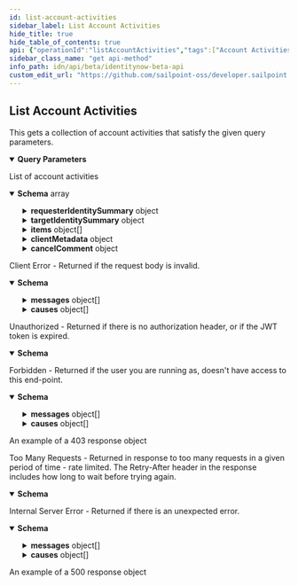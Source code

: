 ```yaml
---
id: list-account-activities
sidebar_label: List Account Activities
hide_title: true
hide_table_of_contents: true
api: {"operationId":"listAccountActivities","tags":["Account Activities"],"description":"This gets a collection of account activities that satisfy the given query parameters.","parameters":[{"in":"query","name":"requested-for","schema":{"type":"string"},"description":"The identity that the activity was requested for. *me* indicates the current user. Mutually exclusive with *regarding-identity*.","required":false},{"in":"query","name":"requested-by","schema":{"type":"string"},"description":"The identity that requested the activity. *me* indicates the current user. Mutually exclusive with *regarding-identity*.","required":false},{"in":"query","name":"regarding-identity","schema":{"type":"string"},"description":"The specified identity will be either the requester or target of the account activity. *me* indicates the current user. Mutually exclusive with *requested-for* and *requested-by*.","required":false},{"in":"query","name":"type","schema":{"type":"string"},"description":"The type of account activity.","required":false},{"in":"query","name":"limit","description":"Max number of results to return.\nSee [V3 API Standard Collection Parameters](https://developer.sailpoint.com/idn/api/standard-collection-parameters) for more information.","required":false,"example":250,"schema":{"type":"integer","format":"int32","minimum":0,"maximum":250,"default":250}},{"in":"query","name":"offset","description":"Offset into the full result set. Usually specified with *limit* to paginate through the results.\nSee [V3 API Standard Collection Parameters](https://developer.sailpoint.com/idn/api/standard-collection-parameters) for more information.","required":false,"example":0,"schema":{"type":"integer","format":"int32","minimum":0,"default":0}},{"in":"query","name":"count","description":"If *true* it will populate the *X-Total-Count* response header with the number of results that would be returned if *limit* and *offset* were ignored.\n\nSince requesting a total count can have a performance impact, it is recommended not to send **count=true** if that value will not be used.\n\nSee [V3 API Standard Collection Parameters](https://developer.sailpoint.com/idn/api/standard-collection-parameters) for more information.","required":false,"example":true,"schema":{"type":"boolean","default":false}},{"in":"query","name":"filters","schema":{"type":"string"},"description":"Filter results using the standard syntax described in [V3 API Standard Collection Parameters](https://developer.sailpoint.com/idn/api/standard-collection-parameters#filtering-results)\n\nFiltering is supported for the following fields and operators:\n\n**type**: *eq, in*\n\n**created**: *gt, lt, ge, le*\n\n**modified**: *gt, lt, ge, le*"},{"in":"query","name":"sorters","schema":{"type":"string","format":"comma-separated"},"description":"Sort results using the standard syntax described in [V3 API Standard Collection Parameters](https://developer.sailpoint.com/idn/api/standard-collection-parameters#sorting-results)\n\nSorting is supported for the following fields: **type, created, modified**"}],"responses":{"200":{"description":"List of account activities","content":{"application/json":{"schema":{"type":"array","items":{"type":"object","properties":{"id":{"type":"string","description":"ID of the account activity itself","example":"2c9180835d2e5168015d32f890ca1581"},"name":{"type":"string","example":"2c9180835d2e5168015d32f890ca1581"},"created":{"type":"string","format":"date-time","example":"2017-07-11T18:45:37.098Z"},"modified":{"type":"string","format":"date-time","example":"2018-06-25T20:22:28.104Z"},"completed":{"type":"string","format":"date-time","example":"2018-10-19T13:49:37.385Z"},"completionStatus":{"nullable":true,"type":"string","description":"The status after completion.","enum":["SUCCESS","FAILURE","INCOMPLETE","PENDING"],"example":"SUCCESS"},"type":{"type":"string","example":"appRequest"},"requesterIdentitySummary":{"type":"object","nullable":true,"properties":{"id":{"type":"string","description":"ID of this identity summary","example":"ff80818155fe8c080155fe8d925b0316"},"name":{"type":"string","description":"Human-readable display name of identity","example":"SailPoint Services"},"identityId":{"type":"string","description":"ID of the identity that this summary represents","example":"c15b9f5cca5a4e9599eaa0e64fa921bd"},"completed":{"type":"boolean","description":"Indicates if all access items for this summary have been decided on","example":true}}},"targetIdentitySummary":{"type":"object","nullable":true,"properties":{"id":{"type":"string","description":"ID of this identity summary","example":"ff80818155fe8c080155fe8d925b0316"},"name":{"type":"string","description":"Human-readable display name of identity","example":"SailPoint Services"},"identityId":{"type":"string","description":"ID of the identity that this summary represents","example":"c15b9f5cca5a4e9599eaa0e64fa921bd"},"completed":{"type":"boolean","description":"Indicates if all access items for this summary have been decided on","example":true}}},"errors":{"type":"array","items":{"type":"string"},"example":["sailpoint.connector.ConnectorException: java.lang.InterruptedException: Timeout waiting for response to message 0 from client 57a4ab97-ab3f-4aef-9fe2-0eaf15c73d26 after 60 seconds."]},"warnings":{"type":"array","items":{"type":"string"},"example":null},"items":{"type":"array","items":{"type":"object","properties":{"id":{"type":"string","description":"Item id","example":"48c545831b264409a81befcabb0e3c5a"},"name":{"type":"string","description":"Human-readable display name of item","example":"48c545831b264409a81befcabb0e3c5a"},"requested":{"type":"string","format":"date-time","description":"Date and time item was requested","example":"2017-07-11T18:45:37.098Z"},"approvalStatus":{"type":"string","enum":["FINISHED","REJECTED","RETURNED","EXPIRED","PENDING","CANCELED"],"example":"FINISHED","description":"The state of a work item","nullable":true},"provisioningStatus":{"type":"string","enum":["PENDING","FINISHED","UNVERIFIABLE","COMMITED","FAILED","RETRY"],"description":"Provisioning state of an account activity item","example":"PENDING"},"requesterComment":{"type":"object","nullable":true,"properties":{"commenterId":{"type":"string","description":"Id of the identity making the comment","example":"2c918084660f45d6016617daa9210584"},"commenterName":{"type":"string","description":"Human-readable display name of the identity making the comment","example":"Adam Kennedy"},"body":{"type":"string","description":"Content of the comment","example":"Et quam massa maximus vivamus nisi ut urna tincidunt metus elementum erat."},"date":{"type":"string","format":"date-time","description":"Date and time comment was made","example":"2017-07-11T18:45:37.098Z"}}},"reviewerIdentitySummary":{"type":"object","nullable":true,"properties":{"id":{"type":"string","description":"ID of this identity summary","example":"ff80818155fe8c080155fe8d925b0316"},"name":{"type":"string","description":"Human-readable display name of identity","example":"SailPoint Services"},"identityId":{"type":"string","description":"ID of the identity that this summary represents","example":"c15b9f5cca5a4e9599eaa0e64fa921bd"},"completed":{"type":"boolean","description":"Indicates if all access items for this summary have been decided on","example":true}}},"reviewerComment":{"type":"object","nullable":true,"properties":{"commenterId":{"type":"string","description":"Id of the identity making the comment","example":"2c918084660f45d6016617daa9210584"},"commenterName":{"type":"string","description":"Human-readable display name of the identity making the comment","example":"Adam Kennedy"},"body":{"type":"string","description":"Content of the comment","example":"Et quam massa maximus vivamus nisi ut urna tincidunt metus elementum erat."},"date":{"type":"string","format":"date-time","description":"Date and time comment was made","example":"2017-07-11T18:45:37.098Z"}}},"operation":{"nullable":true,"type":"string","enum":["ADD","CREATE","MODIFY","DELETE","DISABLE","ENABLE","UNLOCK","LOCK","REMOVE"],"description":"Represents an operation in an account activity item","example":"ADD"},"attribute":{"type":"string","description":"Attribute to which account activity applies","nullable":true,"example":"detectedRoles"},"value":{"type":"string","description":"Value of attribute","nullable":true,"example":"Treasury Analyst [AccessProfile-1529010191212]"},"nativeIdentity":{"nullable":true,"type":"string","description":"Native identity in the target system to which the account activity applies","example":"Sandie.Camero"},"sourceId":{"type":"string","description":"Id of Source to which account activity applies","example":"2c91808363ef85290164000587130c0c"},"accountRequestInfo":{"type":"object","nullable":true,"properties":{"requestedObjectId":{"type":"string","description":"Id of requested object","example":"2c91808563ef85690164001c31140c0c"},"requestedObjectName":{"type":"string","description":"Human-readable name of requested object","example":"Treasury Analyst"},"requestedObjectType":{"type":"string","enum":["ACCESS_PROFILE","ROLE","ENTITLEMENT"],"description":"Enum represented the currently supported requestable object types. Additional values may be added in the future without notice.","example":"ACCESS_PROFILE"}},"description":"If an account activity item is associated with an access request, captures details of that request."},"clientMetadata":{"nullable":true,"type":"object","additionalProperties":{"type":"string"},"description":"Arbitrary key-value pairs, if any were included in the corresponding access request item","example":{"customKey1":"custom value 1","customKey2":"custom value 2"}},"removeDate":{"nullable":true,"type":"string","description":"The date the role or access profile is no longer assigned to the specified identity.","format":"date-time","example":"2020-07-11T00:00:00Z"}}}},"executionStatus":{"type":"string","description":"The current state of execution.","enum":["EXECUTING","VERIFYING","TERMINATED","COMPLETED"],"example":"COMPLETED"},"clientMetadata":{"type":"object","additionalProperties":{"type":"string"},"description":"Arbitrary key-value pairs, if any were included in the corresponding access request"},"cancelable":{"type":"boolean","description":"Whether the account activity can be canceled before completion"},"cancelComment":{"type":"object","nullable":true,"properties":{"commenterId":{"type":"string","description":"Id of the identity making the comment","example":"2c918084660f45d6016617daa9210584"},"commenterName":{"type":"string","description":"Human-readable display name of the identity making the comment","example":"Adam Kennedy"},"body":{"type":"string","description":"Content of the comment","example":"Et quam massa maximus vivamus nisi ut urna tincidunt metus elementum erat."},"date":{"type":"string","format":"date-time","description":"Date and time comment was made","example":"2017-07-11T18:45:37.098Z"}}}}}}}}},"400":{"description":"Client Error - Returned if the request body is invalid.","content":{"application/json":{"schema":{"type":"object","properties":{"detailCode":{"type":"string","description":"Fine-grained error code providing more detail of the error.","example":"400.1 Bad Request Content"},"trackingId":{"type":"string","description":"Unique tracking id for the error.","example":"e7eab60924f64aa284175b9fa3309599"},"messages":{"type":"array","description":"Generic localized reason for error","items":{"type":"object","properties":{"locale":{"type":"string","description":"The locale for the message text, a BCP 47 language tag.","example":"en-US"},"localeOrigin":{"type":"string","enum":["DEFAULT","REQUEST"],"description":"An indicator of how the locale was selected. *DEFAULT* means the locale is the system default. *REQUEST* means the locale was selected from the request context (i.e., best match based on the *Accept-Language* header). Additional values may be added in the future without notice.","example":"DEFAULT"},"text":{"type":"string","description":"Actual text of the error message in the indicated locale.","example":"The request was syntactically correct but its content is semantically invalid."}}}},"causes":{"type":"array","description":"Plain-text descriptive reasons to provide additional detail to the text provided in the messages field","items":{"type":"object","properties":{"locale":{"type":"string","description":"The locale for the message text, a BCP 47 language tag.","example":"en-US"},"localeOrigin":{"type":"string","enum":["DEFAULT","REQUEST"],"description":"An indicator of how the locale was selected. *DEFAULT* means the locale is the system default. *REQUEST* means the locale was selected from the request context (i.e., best match based on the *Accept-Language* header). Additional values may be added in the future without notice.","example":"DEFAULT"},"text":{"type":"string","description":"Actual text of the error message in the indicated locale.","example":"The request was syntactically correct but its content is semantically invalid."}}}}}}}}},"401":{"description":"Unauthorized - Returned if there is no authorization header, or if the JWT token is expired.","content":{"application/json":{"schema":{"type":"object","properties":{"error":{"description":"A message describing the error","example":"JWT validation failed: JWT is expired"}}}}}},"403":{"description":"Forbidden - Returned if the user you are running as, doesn't have access to this end-point.","content":{"application/json":{"schema":{"type":"object","properties":{"detailCode":{"type":"string","description":"Fine-grained error code providing more detail of the error.","example":"400.1 Bad Request Content"},"trackingId":{"type":"string","description":"Unique tracking id for the error.","example":"e7eab60924f64aa284175b9fa3309599"},"messages":{"type":"array","description":"Generic localized reason for error","items":{"type":"object","properties":{"locale":{"type":"string","description":"The locale for the message text, a BCP 47 language tag.","example":"en-US"},"localeOrigin":{"type":"string","enum":["DEFAULT","REQUEST"],"description":"An indicator of how the locale was selected. *DEFAULT* means the locale is the system default. *REQUEST* means the locale was selected from the request context (i.e., best match based on the *Accept-Language* header). Additional values may be added in the future without notice.","example":"DEFAULT"},"text":{"type":"string","description":"Actual text of the error message in the indicated locale.","example":"The request was syntactically correct but its content is semantically invalid."}}}},"causes":{"type":"array","description":"Plain-text descriptive reasons to provide additional detail to the text provided in the messages field","items":{"type":"object","properties":{"locale":{"type":"string","description":"The locale for the message text, a BCP 47 language tag.","example":"en-US"},"localeOrigin":{"type":"string","enum":["DEFAULT","REQUEST"],"description":"An indicator of how the locale was selected. *DEFAULT* means the locale is the system default. *REQUEST* means the locale was selected from the request context (i.e., best match based on the *Accept-Language* header). Additional values may be added in the future without notice.","example":"DEFAULT"},"text":{"type":"string","description":"Actual text of the error message in the indicated locale.","example":"The request was syntactically correct but its content is semantically invalid."}}}}}},"examples":{"403":{"summary":"An example of a 403 response object","value":{"detailCode":"403 Forbidden","trackingId":"b21b1f7ce4da4d639f2c62a57171b427","messages":[{"locale":"en-US","localeOrigin":"DEFAULT","text":"The server understood the request but refuses to authorize it."}]}}}}}},"429":{"description":"Too Many Requests - Returned in response to too many requests in a given period of time - rate limited. The Retry-After header in the response includes how long to wait before trying again.","content":{"application/json":{"schema":{"type":"object","properties":{"message":{"description":"A message describing the error","example":" Rate Limit Exceeded "}}}}}},"500":{"description":"Internal Server Error - Returned if there is an unexpected error.","content":{"application/json":{"schema":{"type":"object","properties":{"detailCode":{"type":"string","description":"Fine-grained error code providing more detail of the error.","example":"400.1 Bad Request Content"},"trackingId":{"type":"string","description":"Unique tracking id for the error.","example":"e7eab60924f64aa284175b9fa3309599"},"messages":{"type":"array","description":"Generic localized reason for error","items":{"type":"object","properties":{"locale":{"type":"string","description":"The locale for the message text, a BCP 47 language tag.","example":"en-US"},"localeOrigin":{"type":"string","enum":["DEFAULT","REQUEST"],"description":"An indicator of how the locale was selected. *DEFAULT* means the locale is the system default. *REQUEST* means the locale was selected from the request context (i.e., best match based on the *Accept-Language* header). Additional values may be added in the future without notice.","example":"DEFAULT"},"text":{"type":"string","description":"Actual text of the error message in the indicated locale.","example":"The request was syntactically correct but its content is semantically invalid."}}}},"causes":{"type":"array","description":"Plain-text descriptive reasons to provide additional detail to the text provided in the messages field","items":{"type":"object","properties":{"locale":{"type":"string","description":"The locale for the message text, a BCP 47 language tag.","example":"en-US"},"localeOrigin":{"type":"string","enum":["DEFAULT","REQUEST"],"description":"An indicator of how the locale was selected. *DEFAULT* means the locale is the system default. *REQUEST* means the locale was selected from the request context (i.e., best match based on the *Accept-Language* header). Additional values may be added in the future without notice.","example":"DEFAULT"},"text":{"type":"string","description":"Actual text of the error message in the indicated locale.","example":"The request was syntactically correct but its content is semantically invalid."}}}}}},"examples":{"500":{"summary":"An example of a 500 response object","value":{"detailCode":"500.0 Internal Fault","trackingId":"b21b1f7ce4da4d639f2c62a57171b427","messages":[{"locale":"en-US","localeOrigin":"DEFAULT","text":"An internal fault occurred."}]}}}}}}},"method":"get","path":"/account-activities","servers":[{"url":"https://{tenant}.api.identitynow.com/beta","description":"This is the beta API server.","variables":{"tenant":{"default":"sailpoint","description":"This is the name of your tenant, typically your company's name."}}}],"security":[{"oauth2":[]}],"securitySchemes":{"oauth2":{"type":"oauth2","description":"OAuth2 Bearer token (JWT). See [IdentityNow REST API Authentication](https://developer.sailpoint.com/idn/api/authentication) for more information.\n- Directions for generating a [personal access token](https://developer.sailpoint.com/idn/api/authentication#personal-access-tokens)\n- Directions using [client credentials flow](https://developer.sailpoint.com/idn/api/authentication#client-credentials-grant-flow)\n- Directions for using [authorization code flow](https://developer.sailpoint.com/idn/api/authentication#authorization-code-grant-flow)\n\nWhich authentication method should I choose?  See our [guide](https://developer.sailpoint.com/idn/api/authentication#which-oauth-20-grant-flow-should-i-use)\n\nLearn more about how to find your `tokenUrl` and `authorizationUrl` [in our docs](https://developer.sailpoint.com/idn/api/authentication#find-your-tenants-oauth-details)\n","flows":{"clientCredentials":{"tokenUrl":"https://tenant.api.identitynow.com/oauth/token","scopes":{"sp:scopes:default":"default scope","sp:scopes:all":"access to all scopes"}},"authorizationCode":{"authorizationUrl":"https://tenant.identitynow.com/oauth/authorize","tokenUrl":"https://tenant.api.identitynow.com/oauth/token","scopes":{"sp:scopes:default":"default scope","sp:scopes:all":"access to all scopes"}}}}},"info":{"title":"IdentityNow Beta API","description":"Use these APIs to interact with the IdentityNow platform to achieve repeatable, automated processes with greater scalability. These APIs are in beta and are subject to change. We encourage you to join the SailPoint Developer Community forum at https://developer.sailpoint.com/discuss to connect with other developers using our APIs.","termsOfService":"https://developer.sailpoint.com/discuss/tos","contact":{"name":"Developer Relations","url":"https://developer.sailpoint.com/discuss/api-help"},"license":{"name":"MIT","url":"https://opensource.org/licenses/MIT"},"version":"3.1.0-beta"},"postman":{"name":"List Account Activities","description":{"content":"This gets a collection of account activities that satisfy the given query parameters.","type":"text/plain"},"url":{"path":["account-activities"],"host":["{{baseUrl}}"],"query":[{"disabled":false,"description":{"content":"The identity that the activity was requested for. *me* indicates the current user. Mutually exclusive with *regarding-identity*.","type":"text/plain"},"key":"requested-for","value":""},{"disabled":false,"description":{"content":"The identity that requested the activity. *me* indicates the current user. Mutually exclusive with *regarding-identity*.","type":"text/plain"},"key":"requested-by","value":""},{"disabled":false,"description":{"content":"The specified identity will be either the requester or target of the account activity. *me* indicates the current user. Mutually exclusive with *requested-for* and *requested-by*.","type":"text/plain"},"key":"regarding-identity","value":""},{"disabled":false,"description":{"content":"The type of account activity.","type":"text/plain"},"key":"type","value":""},{"disabled":false,"description":{"content":"Max number of results to return.\nSee [V3 API Standard Collection Parameters](https://developer.sailpoint.com/idn/api/standard-collection-parameters) for more information.","type":"text/plain"},"key":"limit","value":""},{"disabled":false,"description":{"content":"Offset into the full result set. Usually specified with *limit* to paginate through the results.\nSee [V3 API Standard Collection Parameters](https://developer.sailpoint.com/idn/api/standard-collection-parameters) for more information.","type":"text/plain"},"key":"offset","value":""},{"disabled":false,"description":{"content":"If *true* it will populate the *X-Total-Count* response header with the number of results that would be returned if *limit* and *offset* were ignored.\n\nSince requesting a total count can have a performance impact, it is recommended not to send **count=true** if that value will not be used.\n\nSee [V3 API Standard Collection Parameters](https://developer.sailpoint.com/idn/api/standard-collection-parameters) for more information.","type":"text/plain"},"key":"count","value":""},{"disabled":false,"description":{"content":"Filter results using the standard syntax described in [V3 API Standard Collection Parameters](https://developer.sailpoint.com/idn/api/standard-collection-parameters#filtering-results)\n\nFiltering is supported for the following fields and operators:\n\n**type**: *eq, in*\n\n**created**: *gt, lt, ge, le*\n\n**modified**: *gt, lt, ge, le*","type":"text/plain"},"key":"filters","value":""},{"disabled":false,"description":{"content":"Sort results using the standard syntax described in [V3 API Standard Collection Parameters](https://developer.sailpoint.com/idn/api/standard-collection-parameters#sorting-results)\n\nSorting is supported for the following fields: **type, created, modified**","type":"text/plain"},"key":"sorters","value":""}],"variable":[]},"header":[{"key":"Accept","value":"application/json"}],"method":"GET"}}
sidebar_class_name: "get api-method"
info_path: idn/api/beta/identitynow-beta-api
custom_edit_url: "https://github.com/sailpoint-oss/developer.sailpoint.com/issues/new?assignees=&labels=&template=bug-report.md&title=%5BBug%5D+Your+Bug+Report+Here Requesting changes to 'List Account Activities' (list-account-activities)"
---
```



## List Account Activities



This gets a collection of account activities that satisfy the given query parameters.

<details style={{"marginBottom":"1rem"}} data-collapsed={false} open={true}><summary style={{}}><strong>Query Parameters</strong></summary><div><ul><ParamsItem className={"paramsItem"} param={{"in":"query","name":"requested-for","schema":{"type":"string"},"description":"The identity that the activity was requested for. *me* indicates the current user. Mutually exclusive with *regarding-identity*.","required":false}}></ParamsItem><ParamsItem className={"paramsItem"} param={{"in":"query","name":"requested-by","schema":{"type":"string"},"description":"The identity that requested the activity. *me* indicates the current user. Mutually exclusive with *regarding-identity*.","required":false}}></ParamsItem><ParamsItem className={"paramsItem"} param={{"in":"query","name":"regarding-identity","schema":{"type":"string"},"description":"The specified identity will be either the requester or target of the account activity. *me* indicates the current user. Mutually exclusive with *requested-for* and *requested-by*.","required":false}}></ParamsItem><ParamsItem className={"paramsItem"} param={{"in":"query","name":"type","schema":{"type":"string"},"description":"The type of account activity.","required":false}}></ParamsItem><ParamsItem className={"paramsItem"} param={{"in":"query","name":"limit","description":"Max number of results to return.\nSee [V3 API Standard Collection Parameters](https://developer.sailpoint.com/idn/api/standard-collection-parameters) for more information.","required":false,"example":250,"schema":{"type":"integer","format":"int32","minimum":0,"maximum":250,"default":250}}}></ParamsItem><ParamsItem className={"paramsItem"} param={{"in":"query","name":"offset","description":"Offset into the full result set. Usually specified with *limit* to paginate through the results.\nSee [V3 API Standard Collection Parameters](https://developer.sailpoint.com/idn/api/standard-collection-parameters) for more information.","required":false,"example":0,"schema":{"type":"integer","format":"int32","minimum":0,"default":0}}}></ParamsItem><ParamsItem className={"paramsItem"} param={{"in":"query","name":"count","description":"If *true* it will populate the *X-Total-Count* response header with the number of results that would be returned if *limit* and *offset* were ignored.\n\nSince requesting a total count can have a performance impact, it is recommended not to send **count=true** if that value will not be used.\n\nSee [V3 API Standard Collection Parameters](https://developer.sailpoint.com/idn/api/standard-collection-parameters) for more information.","required":false,"example":true,"schema":{"type":"boolean","default":false}}}></ParamsItem><ParamsItem className={"paramsItem"} param={{"in":"query","name":"filters","schema":{"type":"string"},"description":"Filter results using the standard syntax described in [V3 API Standard Collection Parameters](https://developer.sailpoint.com/idn/api/standard-collection-parameters#filtering-results)\n\nFiltering is supported for the following fields and operators:\n\n**type**: *eq, in*\n\n**created**: *gt, lt, ge, le*\n\n**modified**: *gt, lt, ge, le*"}}></ParamsItem><ParamsItem className={"paramsItem"} param={{"in":"query","name":"sorters","schema":{"type":"string","format":"comma-separated"},"description":"Sort results using the standard syntax described in [V3 API Standard Collection Parameters](https://developer.sailpoint.com/idn/api/standard-collection-parameters#sorting-results)\n\nSorting is supported for the following fields: **type, created, modified**"}}></ParamsItem></ul></div></details><div><ApiTabs><TabItem label={"200"} value={"200"}><div>

List of account activities

</div><div><MimeTabs schemaType={"response"}><TabItem label={"application/json"} value={"application/json"}><SchemaTabs><TabItem label={"Schema"} value={"Schema"}><details style={{}} data-collapsed={false} open={true}><summary style={{"textAlign":"left"}}><strong>Schema</strong><span style={{"opacity":"0.6"}}> array</span></summary><div style={{"textAlign":"left","marginLeft":"1rem"}}></div><ul style={{"marginLeft":"1rem"}}><SchemaItem collapsible={false} name={"id"} required={false} deprecated={undefined} schemaDescription={"ID of the account activity itself"} schemaName={"string"} qualifierMessage={undefined} defaultValue={undefined}></SchemaItem><SchemaItem collapsible={false} name={"name"} required={false} deprecated={undefined} schemaDescription={undefined} schemaName={"string"} qualifierMessage={undefined} defaultValue={undefined}></SchemaItem><SchemaItem collapsible={false} name={"created"} required={false} deprecated={undefined} schemaDescription={undefined} schemaName={"date-time"} qualifierMessage={undefined} defaultValue={undefined}></SchemaItem><SchemaItem collapsible={false} name={"modified"} required={false} deprecated={undefined} schemaDescription={undefined} schemaName={"date-time"} qualifierMessage={undefined} defaultValue={undefined}></SchemaItem><SchemaItem collapsible={false} name={"completed"} required={false} deprecated={undefined} schemaDescription={undefined} schemaName={"date-time"} qualifierMessage={undefined} defaultValue={undefined}></SchemaItem><SchemaItem collapsible={false} name={"completionStatus"} required={false} deprecated={undefined} schemaDescription={"The status after completion."} schemaName={"string"} qualifierMessage={"**Possible values:** [`SUCCESS`, `FAILURE`, `INCOMPLETE`, `PENDING`]"} defaultValue={undefined}></SchemaItem><SchemaItem collapsible={false} name={"type"} required={false} deprecated={undefined} schemaDescription={undefined} schemaName={"string"} qualifierMessage={undefined} defaultValue={undefined}></SchemaItem><SchemaItem collapsible={true} className={"schemaItem"}><details style={{}}><summary style={{}}><strong>requesterIdentitySummary</strong><span style={{"opacity":"0.6"}}> object</span></summary><div style={{"marginLeft":"1rem"}}><SchemaItem collapsible={false} name={"id"} required={false} deprecated={undefined} schemaDescription={"ID of this identity summary"} schemaName={"string"} qualifierMessage={undefined} defaultValue={undefined}></SchemaItem><SchemaItem collapsible={false} name={"name"} required={false} deprecated={undefined} schemaDescription={"Human-readable display name of identity"} schemaName={"string"} qualifierMessage={undefined} defaultValue={undefined}></SchemaItem><SchemaItem collapsible={false} name={"identityId"} required={false} deprecated={undefined} schemaDescription={"ID of the identity that this summary represents"} schemaName={"string"} qualifierMessage={undefined} defaultValue={undefined}></SchemaItem><SchemaItem collapsible={false} name={"completed"} required={false} deprecated={undefined} schemaDescription={"Indicates if all access items for this summary have been decided on"} schemaName={"boolean"} qualifierMessage={undefined} defaultValue={undefined}></SchemaItem></div></details></SchemaItem><SchemaItem collapsible={true} className={"schemaItem"}><details style={{}}><summary style={{}}><strong>targetIdentitySummary</strong><span style={{"opacity":"0.6"}}> object</span></summary><div style={{"marginLeft":"1rem"}}><SchemaItem collapsible={false} name={"id"} required={false} deprecated={undefined} schemaDescription={"ID of this identity summary"} schemaName={"string"} qualifierMessage={undefined} defaultValue={undefined}></SchemaItem><SchemaItem collapsible={false} name={"name"} required={false} deprecated={undefined} schemaDescription={"Human-readable display name of identity"} schemaName={"string"} qualifierMessage={undefined} defaultValue={undefined}></SchemaItem><SchemaItem collapsible={false} name={"identityId"} required={false} deprecated={undefined} schemaDescription={"ID of the identity that this summary represents"} schemaName={"string"} qualifierMessage={undefined} defaultValue={undefined}></SchemaItem><SchemaItem collapsible={false} name={"completed"} required={false} deprecated={undefined} schemaDescription={"Indicates if all access items for this summary have been decided on"} schemaName={"boolean"} qualifierMessage={undefined} defaultValue={undefined}></SchemaItem></div></details></SchemaItem><SchemaItem collapsible={false} name={"errors"} required={false} deprecated={undefined} schemaDescription={undefined} schemaName={"string[]"} qualifierMessage={undefined} defaultValue={undefined}></SchemaItem><SchemaItem collapsible={false} name={"warnings"} required={false} deprecated={undefined} schemaDescription={undefined} schemaName={"string[]"} qualifierMessage={undefined} defaultValue={undefined}></SchemaItem><SchemaItem collapsible={true} className={"schemaItem"}><details style={{}}><summary style={{}}><strong>items</strong><span style={{"opacity":"0.6"}}> object[]</span></summary><div style={{"marginLeft":"1rem"}}><SchemaItem collapsible={false} name={"id"} required={false} deprecated={undefined} schemaDescription={"Item id"} schemaName={"string"} qualifierMessage={undefined} defaultValue={undefined}></SchemaItem><SchemaItem collapsible={false} name={"name"} required={false} deprecated={undefined} schemaDescription={"Human-readable display name of item"} schemaName={"string"} qualifierMessage={undefined} defaultValue={undefined}></SchemaItem><SchemaItem collapsible={false} name={"requested"} required={false} deprecated={undefined} schemaDescription={"Date and time item was requested"} schemaName={"date-time"} qualifierMessage={undefined} defaultValue={undefined}></SchemaItem><SchemaItem collapsible={false} name={"approvalStatus"} required={false} deprecated={undefined} schemaDescription={"The state of a work item"} schemaName={"string"} qualifierMessage={"**Possible values:** [`FINISHED`, `REJECTED`, `RETURNED`, `EXPIRED`, `PENDING`, `CANCELED`]"} defaultValue={undefined}></SchemaItem><SchemaItem collapsible={false} name={"provisioningStatus"} required={false} deprecated={undefined} schemaDescription={"Provisioning state of an account activity item"} schemaName={"string"} qualifierMessage={"**Possible values:** [`PENDING`, `FINISHED`, `UNVERIFIABLE`, `COMMITED`, `FAILED`, `RETRY`]"} defaultValue={undefined}></SchemaItem><SchemaItem collapsible={true} className={"schemaItem"}><details style={{}}><summary style={{}}><strong>requesterComment</strong><span style={{"opacity":"0.6"}}> object</span></summary><div style={{"marginLeft":"1rem"}}><SchemaItem collapsible={false} name={"commenterId"} required={false} deprecated={undefined} schemaDescription={"Id of the identity making the comment"} schemaName={"string"} qualifierMessage={undefined} defaultValue={undefined}></SchemaItem><SchemaItem collapsible={false} name={"commenterName"} required={false} deprecated={undefined} schemaDescription={"Human-readable display name of the identity making the comment"} schemaName={"string"} qualifierMessage={undefined} defaultValue={undefined}></SchemaItem><SchemaItem collapsible={false} name={"body"} required={false} deprecated={undefined} schemaDescription={"Content of the comment"} schemaName={"string"} qualifierMessage={undefined} defaultValue={undefined}></SchemaItem><SchemaItem collapsible={false} name={"date"} required={false} deprecated={undefined} schemaDescription={"Date and time comment was made"} schemaName={"date-time"} qualifierMessage={undefined} defaultValue={undefined}></SchemaItem></div></details></SchemaItem><SchemaItem collapsible={true} className={"schemaItem"}><details style={{}}><summary style={{}}><strong>reviewerIdentitySummary</strong><span style={{"opacity":"0.6"}}> object</span></summary><div style={{"marginLeft":"1rem"}}><SchemaItem collapsible={false} name={"id"} required={false} deprecated={undefined} schemaDescription={"ID of this identity summary"} schemaName={"string"} qualifierMessage={undefined} defaultValue={undefined}></SchemaItem><SchemaItem collapsible={false} name={"name"} required={false} deprecated={undefined} schemaDescription={"Human-readable display name of identity"} schemaName={"string"} qualifierMessage={undefined} defaultValue={undefined}></SchemaItem><SchemaItem collapsible={false} name={"identityId"} required={false} deprecated={undefined} schemaDescription={"ID of the identity that this summary represents"} schemaName={"string"} qualifierMessage={undefined} defaultValue={undefined}></SchemaItem><SchemaItem collapsible={false} name={"completed"} required={false} deprecated={undefined} schemaDescription={"Indicates if all access items for this summary have been decided on"} schemaName={"boolean"} qualifierMessage={undefined} defaultValue={undefined}></SchemaItem></div></details></SchemaItem><SchemaItem collapsible={true} className={"schemaItem"}><details style={{}}><summary style={{}}><strong>reviewerComment</strong><span style={{"opacity":"0.6"}}> object</span></summary><div style={{"marginLeft":"1rem"}}><SchemaItem collapsible={false} name={"commenterId"} required={false} deprecated={undefined} schemaDescription={"Id of the identity making the comment"} schemaName={"string"} qualifierMessage={undefined} defaultValue={undefined}></SchemaItem><SchemaItem collapsible={false} name={"commenterName"} required={false} deprecated={undefined} schemaDescription={"Human-readable display name of the identity making the comment"} schemaName={"string"} qualifierMessage={undefined} defaultValue={undefined}></SchemaItem><SchemaItem collapsible={false} name={"body"} required={false} deprecated={undefined} schemaDescription={"Content of the comment"} schemaName={"string"} qualifierMessage={undefined} defaultValue={undefined}></SchemaItem><SchemaItem collapsible={false} name={"date"} required={false} deprecated={undefined} schemaDescription={"Date and time comment was made"} schemaName={"date-time"} qualifierMessage={undefined} defaultValue={undefined}></SchemaItem></div></details></SchemaItem><SchemaItem collapsible={false} name={"operation"} required={false} deprecated={undefined} schemaDescription={"Represents an operation in an account activity item"} schemaName={"string"} qualifierMessage={"**Possible values:** [`ADD`, `CREATE`, `MODIFY`, `DELETE`, `DISABLE`, `ENABLE`, `UNLOCK`, `LOCK`, `REMOVE`]"} defaultValue={undefined}></SchemaItem><SchemaItem collapsible={false} name={"attribute"} required={false} deprecated={undefined} schemaDescription={"Attribute to which account activity applies"} schemaName={"string"} qualifierMessage={undefined} defaultValue={undefined}></SchemaItem><SchemaItem collapsible={false} name={"value"} required={false} deprecated={undefined} schemaDescription={"Value of attribute"} schemaName={"string"} qualifierMessage={undefined} defaultValue={undefined}></SchemaItem><SchemaItem collapsible={false} name={"nativeIdentity"} required={false} deprecated={undefined} schemaDescription={"Native identity in the target system to which the account activity applies"} schemaName={"string"} qualifierMessage={undefined} defaultValue={undefined}></SchemaItem><SchemaItem collapsible={false} name={"sourceId"} required={false} deprecated={undefined} schemaDescription={"Id of Source to which account activity applies"} schemaName={"string"} qualifierMessage={undefined} defaultValue={undefined}></SchemaItem><SchemaItem collapsible={true} className={"schemaItem"}><details style={{}}><summary style={{}}><strong>accountRequestInfo</strong><span style={{"opacity":"0.6"}}> object</span></summary><div style={{"marginLeft":"1rem"}}><div style={{"marginTop":".5rem","marginBottom":".5rem"}}>

If an account activity item is associated with an access request, captures details of that request.

</div><SchemaItem collapsible={false} name={"requestedObjectId"} required={false} deprecated={undefined} schemaDescription={"Id of requested object"} schemaName={"string"} qualifierMessage={undefined} defaultValue={undefined}></SchemaItem><SchemaItem collapsible={false} name={"requestedObjectName"} required={false} deprecated={undefined} schemaDescription={"Human-readable name of requested object"} schemaName={"string"} qualifierMessage={undefined} defaultValue={undefined}></SchemaItem><SchemaItem collapsible={false} name={"requestedObjectType"} required={false} deprecated={undefined} schemaDescription={"Enum represented the currently supported requestable object types. Additional values may be added in the future without notice."} schemaName={"string"} qualifierMessage={"**Possible values:** [`ACCESS_PROFILE`, `ROLE`, `ENTITLEMENT`]"} defaultValue={undefined}></SchemaItem></div></details></SchemaItem><SchemaItem collapsible={true} className={"schemaItem"}><details style={{}}><summary style={{}}><strong>clientMetadata</strong><span style={{"opacity":"0.6"}}> object</span></summary><div style={{"marginLeft":"1rem"}}><div style={{"marginTop":".5rem","marginBottom":".5rem"}}>

Arbitrary key-value pairs, if any were included in the corresponding access request item

</div><li><div><code>property name*</code><span style={{"opacity":"0.6"}}> string</span></div></li></div></details></SchemaItem><SchemaItem collapsible={false} name={"removeDate"} required={false} deprecated={undefined} schemaDescription={"The date the role or access profile is no longer assigned to the specified identity."} schemaName={"date-time"} qualifierMessage={undefined} defaultValue={undefined}></SchemaItem></div></details></SchemaItem><SchemaItem collapsible={false} name={"executionStatus"} required={false} deprecated={undefined} schemaDescription={"The current state of execution."} schemaName={"string"} qualifierMessage={"**Possible values:** [`EXECUTING`, `VERIFYING`, `TERMINATED`, `COMPLETED`]"} defaultValue={undefined}></SchemaItem><SchemaItem collapsible={true} className={"schemaItem"}><details style={{}}><summary style={{}}><strong>clientMetadata</strong><span style={{"opacity":"0.6"}}> object</span></summary><div style={{"marginLeft":"1rem"}}><div style={{"marginTop":".5rem","marginBottom":".5rem"}}>

Arbitrary key-value pairs, if any were included in the corresponding access request

</div><li><div><code>property name*</code><span style={{"opacity":"0.6"}}> string</span></div></li></div></details></SchemaItem><SchemaItem collapsible={false} name={"cancelable"} required={false} deprecated={undefined} schemaDescription={"Whether the account activity can be canceled before completion"} schemaName={"boolean"} qualifierMessage={undefined} defaultValue={undefined}></SchemaItem><SchemaItem collapsible={true} className={"schemaItem"}><details style={{}}><summary style={{}}><strong>cancelComment</strong><span style={{"opacity":"0.6"}}> object</span></summary><div style={{"marginLeft":"1rem"}}><SchemaItem collapsible={false} name={"commenterId"} required={false} deprecated={undefined} schemaDescription={"Id of the identity making the comment"} schemaName={"string"} qualifierMessage={undefined} defaultValue={undefined}></SchemaItem><SchemaItem collapsible={false} name={"commenterName"} required={false} deprecated={undefined} schemaDescription={"Human-readable display name of the identity making the comment"} schemaName={"string"} qualifierMessage={undefined} defaultValue={undefined}></SchemaItem><SchemaItem collapsible={false} name={"body"} required={false} deprecated={undefined} schemaDescription={"Content of the comment"} schemaName={"string"} qualifierMessage={undefined} defaultValue={undefined}></SchemaItem><SchemaItem collapsible={false} name={"date"} required={false} deprecated={undefined} schemaDescription={"Date and time comment was made"} schemaName={"date-time"} qualifierMessage={undefined} defaultValue={undefined}></SchemaItem></div></details></SchemaItem></ul></details></TabItem><TabItem label={"Example (from schema)"} value={"Example (from schema)"}><ResponseSamples responseExample={"[\n  {\n    \"id\": \"2c9180835d2e5168015d32f890ca1581\",\n    \"name\": \"2c9180835d2e5168015d32f890ca1581\",\n    \"created\": \"2017-07-11T18:45:37.098Z\",\n    \"modified\": \"2018-06-25T20:22:28.104Z\",\n    \"completed\": \"2018-10-19T13:49:37.385Z\",\n    \"completionStatus\": \"SUCCESS\",\n    \"type\": \"appRequest\",\n    \"requesterIdentitySummary\": {\n      \"id\": \"ff80818155fe8c080155fe8d925b0316\",\n      \"name\": \"SailPoint Services\",\n      \"identityId\": \"c15b9f5cca5a4e9599eaa0e64fa921bd\",\n      \"completed\": true\n    },\n    \"targetIdentitySummary\": {\n      \"id\": \"ff80818155fe8c080155fe8d925b0316\",\n      \"name\": \"SailPoint Services\",\n      \"identityId\": \"c15b9f5cca5a4e9599eaa0e64fa921bd\",\n      \"completed\": true\n    },\n    \"errors\": [\n      \"sailpoint.connector.ConnectorException: java.lang.InterruptedException: Timeout waiting for response to message 0 from client 57a4ab97-ab3f-4aef-9fe2-0eaf15c73d26 after 60 seconds.\"\n    ],\n    \"warnings\": null,\n    \"items\": [\n      {\n        \"id\": \"48c545831b264409a81befcabb0e3c5a\",\n        \"name\": \"48c545831b264409a81befcabb0e3c5a\",\n        \"requested\": \"2017-07-11T18:45:37.098Z\",\n        \"approvalStatus\": \"FINISHED\",\n        \"provisioningStatus\": \"PENDING\",\n        \"requesterComment\": {\n          \"commenterId\": \"2c918084660f45d6016617daa9210584\",\n          \"commenterName\": \"Adam Kennedy\",\n          \"body\": \"Et quam massa maximus vivamus nisi ut urna tincidunt metus elementum erat.\",\n          \"date\": \"2017-07-11T18:45:37.098Z\"\n        },\n        \"reviewerIdentitySummary\": {\n          \"id\": \"ff80818155fe8c080155fe8d925b0316\",\n          \"name\": \"SailPoint Services\",\n          \"identityId\": \"c15b9f5cca5a4e9599eaa0e64fa921bd\",\n          \"completed\": true\n        },\n        \"reviewerComment\": {\n          \"commenterId\": \"2c918084660f45d6016617daa9210584\",\n          \"commenterName\": \"Adam Kennedy\",\n          \"body\": \"Et quam massa maximus vivamus nisi ut urna tincidunt metus elementum erat.\",\n          \"date\": \"2017-07-11T18:45:37.098Z\"\n        },\n        \"operation\": \"ADD\",\n        \"attribute\": \"detectedRoles\",\n        \"value\": \"Treasury Analyst [AccessProfile-1529010191212]\",\n        \"nativeIdentity\": \"Sandie.Camero\",\n        \"sourceId\": \"2c91808363ef85290164000587130c0c\",\n        \"accountRequestInfo\": {\n          \"requestedObjectId\": \"2c91808563ef85690164001c31140c0c\",\n          \"requestedObjectName\": \"Treasury Analyst\",\n          \"requestedObjectType\": \"ACCESS_PROFILE\"\n        },\n        \"clientMetadata\": {\n          \"customKey1\": \"custom value 1\",\n          \"customKey2\": \"custom value 2\"\n        },\n        \"removeDate\": \"2020-07-11T00:00:00Z\"\n      }\n    ],\n    \"executionStatus\": \"COMPLETED\",\n    \"clientMetadata\": {},\n    \"cancelable\": true,\n    \"cancelComment\": {\n      \"commenterId\": \"2c918084660f45d6016617daa9210584\",\n      \"commenterName\": \"Adam Kennedy\",\n      \"body\": \"Et quam massa maximus vivamus nisi ut urna tincidunt metus elementum erat.\",\n      \"date\": \"2017-07-11T18:45:37.098Z\"\n    }\n  }\n]"} language={"json"}></ResponseSamples></TabItem></SchemaTabs></TabItem></MimeTabs></div></TabItem><TabItem label={"400"} value={"400"}><div>

Client Error - Returned if the request body is invalid.

</div><div><MimeTabs schemaType={"response"}><TabItem label={"application/json"} value={"application/json"}><SchemaTabs><TabItem label={"Schema"} value={"Schema"}><details style={{}} data-collapsed={false} open={true}><summary style={{"textAlign":"left"}}><strong>Schema</strong></summary><div style={{"textAlign":"left","marginLeft":"1rem"}}></div><ul style={{"marginLeft":"1rem"}}><SchemaItem collapsible={false} name={"detailCode"} required={false} deprecated={undefined} schemaDescription={"Fine-grained error code providing more detail of the error."} schemaName={"string"} qualifierMessage={undefined} defaultValue={undefined}></SchemaItem><SchemaItem collapsible={false} name={"trackingId"} required={false} deprecated={undefined} schemaDescription={"Unique tracking id for the error."} schemaName={"string"} qualifierMessage={undefined} defaultValue={undefined}></SchemaItem><SchemaItem collapsible={true} className={"schemaItem"}><details style={{}}><summary style={{}}><strong>messages</strong><span style={{"opacity":"0.6"}}> object[]</span></summary><div style={{"marginLeft":"1rem"}}><div style={{"marginTop":".5rem","marginBottom":".5rem"}}>

Generic localized reason for error

</div><SchemaItem collapsible={false} name={"locale"} required={false} deprecated={undefined} schemaDescription={"The locale for the message text, a BCP 47 language tag."} schemaName={"string"} qualifierMessage={undefined} defaultValue={undefined}></SchemaItem><SchemaItem collapsible={false} name={"localeOrigin"} required={false} deprecated={undefined} schemaDescription={"An indicator of how the locale was selected. *DEFAULT* means the locale is the system default. *REQUEST* means the locale was selected from the request context (i.e., best match based on the *Accept-Language* header). Additional values may be added in the future without notice."} schemaName={"string"} qualifierMessage={"**Possible values:** [`DEFAULT`, `REQUEST`]"} defaultValue={undefined}></SchemaItem><SchemaItem collapsible={false} name={"text"} required={false} deprecated={undefined} schemaDescription={"Actual text of the error message in the indicated locale."} schemaName={"string"} qualifierMessage={undefined} defaultValue={undefined}></SchemaItem></div></details></SchemaItem><SchemaItem collapsible={true} className={"schemaItem"}><details style={{}}><summary style={{}}><strong>causes</strong><span style={{"opacity":"0.6"}}> object[]</span></summary><div style={{"marginLeft":"1rem"}}><div style={{"marginTop":".5rem","marginBottom":".5rem"}}>

Plain-text descriptive reasons to provide additional detail to the text provided in the messages field

</div><SchemaItem collapsible={false} name={"locale"} required={false} deprecated={undefined} schemaDescription={"The locale for the message text, a BCP 47 language tag."} schemaName={"string"} qualifierMessage={undefined} defaultValue={undefined}></SchemaItem><SchemaItem collapsible={false} name={"localeOrigin"} required={false} deprecated={undefined} schemaDescription={"An indicator of how the locale was selected. *DEFAULT* means the locale is the system default. *REQUEST* means the locale was selected from the request context (i.e., best match based on the *Accept-Language* header). Additional values may be added in the future without notice."} schemaName={"string"} qualifierMessage={"**Possible values:** [`DEFAULT`, `REQUEST`]"} defaultValue={undefined}></SchemaItem><SchemaItem collapsible={false} name={"text"} required={false} deprecated={undefined} schemaDescription={"Actual text of the error message in the indicated locale."} schemaName={"string"} qualifierMessage={undefined} defaultValue={undefined}></SchemaItem></div></details></SchemaItem></ul></details></TabItem><TabItem label={"Example (from schema)"} value={"Example (from schema)"}><ResponseSamples responseExample={"{\n  \"detailCode\": \"400.1 Bad Request Content\",\n  \"trackingId\": \"e7eab60924f64aa284175b9fa3309599\",\n  \"messages\": [\n    {\n      \"locale\": \"en-US\",\n      \"localeOrigin\": \"DEFAULT\",\n      \"text\": \"The request was syntactically correct but its content is semantically invalid.\"\n    }\n  ],\n  \"causes\": [\n    {\n      \"locale\": \"en-US\",\n      \"localeOrigin\": \"DEFAULT\",\n      \"text\": \"The request was syntactically correct but its content is semantically invalid.\"\n    }\n  ]\n}"} language={"json"}></ResponseSamples></TabItem></SchemaTabs></TabItem></MimeTabs></div></TabItem><TabItem label={"401"} value={"401"}><div>

Unauthorized - Returned if there is no authorization header, or if the JWT token is expired.

</div><div><MimeTabs schemaType={"response"}><TabItem label={"application/json"} value={"application/json"}><SchemaTabs><TabItem label={"Schema"} value={"Schema"}><details style={{}} data-collapsed={false} open={true}><summary style={{"textAlign":"left"}}><strong>Schema</strong></summary><div style={{"textAlign":"left","marginLeft":"1rem"}}></div><ul style={{"marginLeft":"1rem"}}><SchemaItem collapsible={false} name={"error"} required={false} deprecated={undefined} schemaDescription={"A message describing the error"} schemaName={""} qualifierMessage={undefined} defaultValue={undefined}></SchemaItem></ul></details></TabItem><TabItem label={"Example (from schema)"} value={"Example (from schema)"}><ResponseSamples responseExample={"{\n  \"error\": \"JWT validation failed: JWT is expired\"\n}"} language={"json"}></ResponseSamples></TabItem></SchemaTabs></TabItem></MimeTabs></div></TabItem><TabItem label={"403"} value={"403"}><div>

Forbidden - Returned if the user you are running as, doesn't have access to this end-point.

</div><div><MimeTabs schemaType={"response"}><TabItem label={"application/json"} value={"application/json"}><SchemaTabs><TabItem label={"Schema"} value={"Schema"}><details style={{}} data-collapsed={false} open={true}><summary style={{"textAlign":"left"}}><strong>Schema</strong></summary><div style={{"textAlign":"left","marginLeft":"1rem"}}></div><ul style={{"marginLeft":"1rem"}}><SchemaItem collapsible={false} name={"detailCode"} required={false} deprecated={undefined} schemaDescription={"Fine-grained error code providing more detail of the error."} schemaName={"string"} qualifierMessage={undefined} defaultValue={undefined}></SchemaItem><SchemaItem collapsible={false} name={"trackingId"} required={false} deprecated={undefined} schemaDescription={"Unique tracking id for the error."} schemaName={"string"} qualifierMessage={undefined} defaultValue={undefined}></SchemaItem><SchemaItem collapsible={true} className={"schemaItem"}><details style={{}}><summary style={{}}><strong>messages</strong><span style={{"opacity":"0.6"}}> object[]</span></summary><div style={{"marginLeft":"1rem"}}><div style={{"marginTop":".5rem","marginBottom":".5rem"}}>

Generic localized reason for error

</div><SchemaItem collapsible={false} name={"locale"} required={false} deprecated={undefined} schemaDescription={"The locale for the message text, a BCP 47 language tag."} schemaName={"string"} qualifierMessage={undefined} defaultValue={undefined}></SchemaItem><SchemaItem collapsible={false} name={"localeOrigin"} required={false} deprecated={undefined} schemaDescription={"An indicator of how the locale was selected. *DEFAULT* means the locale is the system default. *REQUEST* means the locale was selected from the request context (i.e., best match based on the *Accept-Language* header). Additional values may be added in the future without notice."} schemaName={"string"} qualifierMessage={"**Possible values:** [`DEFAULT`, `REQUEST`]"} defaultValue={undefined}></SchemaItem><SchemaItem collapsible={false} name={"text"} required={false} deprecated={undefined} schemaDescription={"Actual text of the error message in the indicated locale."} schemaName={"string"} qualifierMessage={undefined} defaultValue={undefined}></SchemaItem></div></details></SchemaItem><SchemaItem collapsible={true} className={"schemaItem"}><details style={{}}><summary style={{}}><strong>causes</strong><span style={{"opacity":"0.6"}}> object[]</span></summary><div style={{"marginLeft":"1rem"}}><div style={{"marginTop":".5rem","marginBottom":".5rem"}}>

Plain-text descriptive reasons to provide additional detail to the text provided in the messages field

</div><SchemaItem collapsible={false} name={"locale"} required={false} deprecated={undefined} schemaDescription={"The locale for the message text, a BCP 47 language tag."} schemaName={"string"} qualifierMessage={undefined} defaultValue={undefined}></SchemaItem><SchemaItem collapsible={false} name={"localeOrigin"} required={false} deprecated={undefined} schemaDescription={"An indicator of how the locale was selected. *DEFAULT* means the locale is the system default. *REQUEST* means the locale was selected from the request context (i.e., best match based on the *Accept-Language* header). Additional values may be added in the future without notice."} schemaName={"string"} qualifierMessage={"**Possible values:** [`DEFAULT`, `REQUEST`]"} defaultValue={undefined}></SchemaItem><SchemaItem collapsible={false} name={"text"} required={false} deprecated={undefined} schemaDescription={"Actual text of the error message in the indicated locale."} schemaName={"string"} qualifierMessage={undefined} defaultValue={undefined}></SchemaItem></div></details></SchemaItem></ul></details></TabItem><TabItem label={"Example (from schema)"} value={"Example (from schema)"}><ResponseSamples responseExample={"{\n  \"detailCode\": \"400.1 Bad Request Content\",\n  \"trackingId\": \"e7eab60924f64aa284175b9fa3309599\",\n  \"messages\": [\n    {\n      \"locale\": \"en-US\",\n      \"localeOrigin\": \"DEFAULT\",\n      \"text\": \"The request was syntactically correct but its content is semantically invalid.\"\n    }\n  ],\n  \"causes\": [\n    {\n      \"locale\": \"en-US\",\n      \"localeOrigin\": \"DEFAULT\",\n      \"text\": \"The request was syntactically correct but its content is semantically invalid.\"\n    }\n  ]\n}"} language={"json"}></ResponseSamples></TabItem><TabItem label={"403"} value={"403"}><p> An example of a 403 response object</p><ResponseSamples responseExample={"{\n  \"detailCode\": \"403 Forbidden\",\n  \"trackingId\": \"b21b1f7ce4da4d639f2c62a57171b427\",\n  \"messages\": [\n    {\n      \"locale\": \"en-US\",\n      \"localeOrigin\": \"DEFAULT\",\n      \"text\": \"The server understood the request but refuses to authorize it.\"\n    }\n  ]\n}"} language={"json"}></ResponseSamples></TabItem></SchemaTabs></TabItem></MimeTabs></div></TabItem><TabItem label={"429"} value={"429"}><div>

Too Many Requests - Returned in response to too many requests in a given period of time - rate limited. The Retry-After header in the response includes how long to wait before trying again.

</div><div><MimeTabs schemaType={"response"}><TabItem label={"application/json"} value={"application/json"}><SchemaTabs><TabItem label={"Schema"} value={"Schema"}><details style={{}} data-collapsed={false} open={true}><summary style={{"textAlign":"left"}}><strong>Schema</strong></summary><div style={{"textAlign":"left","marginLeft":"1rem"}}></div><ul style={{"marginLeft":"1rem"}}><SchemaItem collapsible={false} name={"message"} required={false} deprecated={undefined} schemaDescription={"A message describing the error"} schemaName={""} qualifierMessage={undefined} defaultValue={undefined}></SchemaItem></ul></details></TabItem><TabItem label={"Example (from schema)"} value={"Example (from schema)"}><ResponseSamples responseExample={"{\n  \"message\": \" Rate Limit Exceeded \"\n}"} language={"json"}></ResponseSamples></TabItem></SchemaTabs></TabItem></MimeTabs></div></TabItem><TabItem label={"500"} value={"500"}><div>

Internal Server Error - Returned if there is an unexpected error.

</div><div><MimeTabs schemaType={"response"}><TabItem label={"application/json"} value={"application/json"}><SchemaTabs><TabItem label={"Schema"} value={"Schema"}><details style={{}} data-collapsed={false} open={true}><summary style={{"textAlign":"left"}}><strong>Schema</strong></summary><div style={{"textAlign":"left","marginLeft":"1rem"}}></div><ul style={{"marginLeft":"1rem"}}><SchemaItem collapsible={false} name={"detailCode"} required={false} deprecated={undefined} schemaDescription={"Fine-grained error code providing more detail of the error."} schemaName={"string"} qualifierMessage={undefined} defaultValue={undefined}></SchemaItem><SchemaItem collapsible={false} name={"trackingId"} required={false} deprecated={undefined} schemaDescription={"Unique tracking id for the error."} schemaName={"string"} qualifierMessage={undefined} defaultValue={undefined}></SchemaItem><SchemaItem collapsible={true} className={"schemaItem"}><details style={{}}><summary style={{}}><strong>messages</strong><span style={{"opacity":"0.6"}}> object[]</span></summary><div style={{"marginLeft":"1rem"}}><div style={{"marginTop":".5rem","marginBottom":".5rem"}}>

Generic localized reason for error

</div><SchemaItem collapsible={false} name={"locale"} required={false} deprecated={undefined} schemaDescription={"The locale for the message text, a BCP 47 language tag."} schemaName={"string"} qualifierMessage={undefined} defaultValue={undefined}></SchemaItem><SchemaItem collapsible={false} name={"localeOrigin"} required={false} deprecated={undefined} schemaDescription={"An indicator of how the locale was selected. *DEFAULT* means the locale is the system default. *REQUEST* means the locale was selected from the request context (i.e., best match based on the *Accept-Language* header). Additional values may be added in the future without notice."} schemaName={"string"} qualifierMessage={"**Possible values:** [`DEFAULT`, `REQUEST`]"} defaultValue={undefined}></SchemaItem><SchemaItem collapsible={false} name={"text"} required={false} deprecated={undefined} schemaDescription={"Actual text of the error message in the indicated locale."} schemaName={"string"} qualifierMessage={undefined} defaultValue={undefined}></SchemaItem></div></details></SchemaItem><SchemaItem collapsible={true} className={"schemaItem"}><details style={{}}><summary style={{}}><strong>causes</strong><span style={{"opacity":"0.6"}}> object[]</span></summary><div style={{"marginLeft":"1rem"}}><div style={{"marginTop":".5rem","marginBottom":".5rem"}}>

Plain-text descriptive reasons to provide additional detail to the text provided in the messages field

</div><SchemaItem collapsible={false} name={"locale"} required={false} deprecated={undefined} schemaDescription={"The locale for the message text, a BCP 47 language tag."} schemaName={"string"} qualifierMessage={undefined} defaultValue={undefined}></SchemaItem><SchemaItem collapsible={false} name={"localeOrigin"} required={false} deprecated={undefined} schemaDescription={"An indicator of how the locale was selected. *DEFAULT* means the locale is the system default. *REQUEST* means the locale was selected from the request context (i.e., best match based on the *Accept-Language* header). Additional values may be added in the future without notice."} schemaName={"string"} qualifierMessage={"**Possible values:** [`DEFAULT`, `REQUEST`]"} defaultValue={undefined}></SchemaItem><SchemaItem collapsible={false} name={"text"} required={false} deprecated={undefined} schemaDescription={"Actual text of the error message in the indicated locale."} schemaName={"string"} qualifierMessage={undefined} defaultValue={undefined}></SchemaItem></div></details></SchemaItem></ul></details></TabItem><TabItem label={"Example (from schema)"} value={"Example (from schema)"}><ResponseSamples responseExample={"{\n  \"detailCode\": \"400.1 Bad Request Content\",\n  \"trackingId\": \"e7eab60924f64aa284175b9fa3309599\",\n  \"messages\": [\n    {\n      \"locale\": \"en-US\",\n      \"localeOrigin\": \"DEFAULT\",\n      \"text\": \"The request was syntactically correct but its content is semantically invalid.\"\n    }\n  ],\n  \"causes\": [\n    {\n      \"locale\": \"en-US\",\n      \"localeOrigin\": \"DEFAULT\",\n      \"text\": \"The request was syntactically correct but its content is semantically invalid.\"\n    }\n  ]\n}"} language={"json"}></ResponseSamples></TabItem><TabItem label={"500"} value={"500"}><p> An example of a 500 response object</p><ResponseSamples responseExample={"{\n  \"detailCode\": \"500.0 Internal Fault\",\n  \"trackingId\": \"b21b1f7ce4da4d639f2c62a57171b427\",\n  \"messages\": [\n    {\n      \"locale\": \"en-US\",\n      \"localeOrigin\": \"DEFAULT\",\n      \"text\": \"An internal fault occurred.\"\n    }\n  ]\n}"} language={"json"}></ResponseSamples></TabItem></SchemaTabs></TabItem></MimeTabs></div></TabItem></ApiTabs></div>